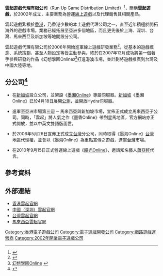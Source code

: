 {{noteTA
|G1=Games
|1=zh-cn:運營; zh-tw:營運;
}}
{{Infobox_Company
|company_name=雲起遊戲代理有限公司
|company_name_en=Run Up Game Distribution Limited
|company_logo=
|company_type=電子遊戲公司
|company_slogan=Run Up! Fun Up!
|foundation=2002年
|location=[[香港|香港]][[九龍|九龍]][[旺角|旺角]][[塘尾道|塘尾道]]64號龍駒企業大廈4樓A室
|industry=[[網路遊戲|網路遊戲]] 
|products=[[網路遊戲|網路遊戲]]、[[網站寄存|網站寄存]]、[[漫畫|漫畫]]、[[代理|代理]]、[[分銷|分銷]]、[[批發|批發]]
|homepage=http://runupglobal.com/
}}

'''雲起遊戲代理有限公司'''（Run Up Game Distribution Limited）<ref>{{Cite web |url=http://www.runupglobal.com/ |title=公司網站 |access-date=2008-11-12 |archive-url=https://web.archive.org/web/20081120115002/http://www.runupglobal.com/ |archive-date=2008-11-20 |dead-url=yes }}</ref>，簡稱'''雲起遊戲'''，於2002年成立，主要業務為營運[[線上遊戲|線上遊戲]]以及代理銷售其相關產品。

雲起遊戲紮根於[[香港|香港]]，乃香港少數的本土遊戲代理公司之一，直至近年積極於開拓海外的遊戲市場，業務已經拓展至亞洲多個地區，而且更先後於上海、深圳、台灣、馬來西亞及新加坡等地開設分公司。

雲起遊戲代理有限公司於2006年開始進軍線上遊戲研發業務<ref>{{Cite web |url=http://runup.com.hk/ |title=雲起會員網 |access-date=2008-08-26 |archive-url=https://web.archive.org/web/20080730091647/http://www.runup.com.hk/ |archive-date=2008-07-30 |dead-url=yes }}</ref>，從基本的遊戲概念、系統策劃、甚至人物設定等皆主動參與，終於在2007年12月成功將第一個著手參與研發的作品《幻想學園Online》<ref>[http://fc.runup.com.hk 幻想學園Online] {{webarchive|url=https://web.archive.org/web/20080820010635/http://fc.runup.com.hk/ |date=2008-08-20 }}</ref>打進港澳市場，並計劃將遊戲推廣到台灣及中國大陸等地。

==分公司<ref>{{Cite web |url=http://www.runupglobal.com/notice/ |title=最新消息 |access-date=2008-11-12 |archive-url=https://web.archive.org/web/20081026170654/http://www.runupglobal.com/notice/ |archive-date=2008-10-26 |dead-url=yes }}</ref>==
*在[[新加坡|新加坡]]設立公司，並架設《[[墨湘Online|墨湘Online]]》專屬伺服器。[[新加坡|新加坡]]《墨湘Online》已於4月18日展開[[公測|公測]]，並開放Hydra伺服器。

*進軍至亞洲市場第三迴 ─ 馬來西亞與新加坡市場，宣佈正式成立馬來西亞子公司。同時，「雲起」將人氣之作《墨香Online》帶到星馬地區，官方網站亦正式開放，並以中英文雙語版面世。

*於2006年5月26日宣佈正式成立[[台灣|台灣]]分公司，同時取得《墨湘Online》[[台灣|台灣]]地區代理權，並會以《墨湘Online》為重點宣傳之遊戲，進軍[[台灣|台灣]]市場。

*在2010年9月15日正式營運線上遊戲《[[瞳光Online|瞳光Online]]》，邀請知名藝人[[蕭亞軒|蕭亞軒]]代言。

==參考資料==
{{Reflist}}

==外部連結==
*[https://web.archive.org/web/20080827072454/http://runup.com.hk/index.php 香港雲起官網]
*[https://web.archive.org/web/20081210212401/http://www.runup.cn/ 中國（深圳）雲起官網]
*[https://web.archive.org/web/20080811085857/http://www.runup.com.tw/ 台灣雲起官網]
*[https://web.archive.org/web/20080730080640/http://www.runup.com.my/ 馬來西亞雲起官網]
{{雲起}}

{{DEFAULTSORT:Run Up}}
[[Category:香港電子遊戲公司|Category:香港電子遊戲公司]]
[[Category:電子遊戲開發公司|Category:電子遊戲開發公司]]
[[Category:網路遊戲運營商|Category:網路遊戲運營商]]
[[Category:2002年開業電子遊戲公司|Category:2002年開業電子遊戲公司]]